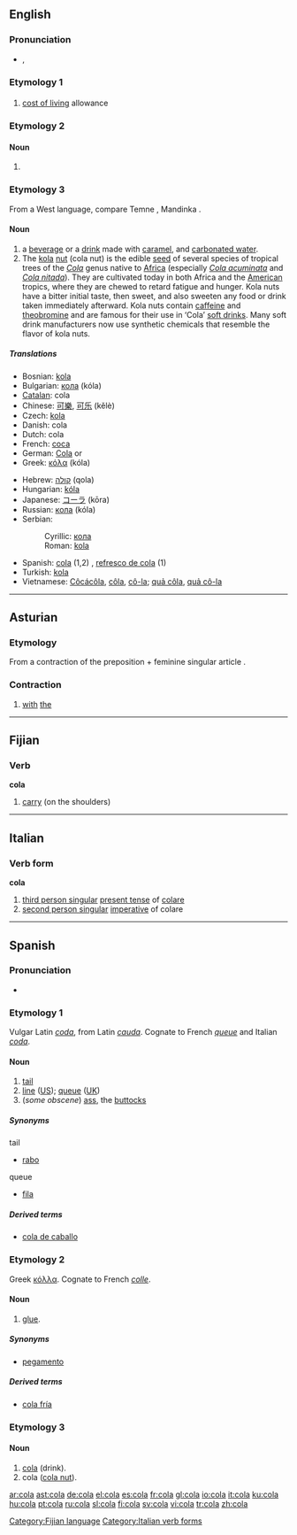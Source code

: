 ==English==

===Pronunciation===
* {{IPA|/ˈkolə/}}, {{SAMPA|/'ko-la/}}
*: {{rhymes|əʊlə}}

===Etymology 1===

===={{acronym}}====
{{infl|en|acronym}}

# [[cost of living]] allowance

===Etymology 2===

====Noun====
{{en-noun}}

# {{obsolete}} {{plural of|colon}}

===Etymology 3===
From a West {{African.}} language, compare Temne {{term|kola|lang=tem}}, Mandinka {{term|kola|lang=mnk}}.

====Noun====
{{en-noun}}

# a [[beverage]] or a [[drink#Noun|drink]] made with [[caramel]], and [[carbonated water]].
# The [[kola]] [[nut]] (cola nut) is the edible [[seed]] of several species of tropical trees of the ''[[Cola]]'' genus native to [[Africa]] (especially ''[[Cola acuminata]]'' and ''[[Cola nitada]]''). They are cultivated today in both Africa and the [[America|American]] tropics, where they are chewed to retard fatigue and hunger. Kola nuts have a bitter initial taste, then sweet, and also sweeten any food or drink taken immediately afterward. Kola nuts contain [[caffeine]] and [[theobromine]] and are famous for their use in ‘Cola’ [[soft drink]]s. Many soft drink manufacturers now use synthetic chemicals that resemble the flavor of kola nuts.

=====Translations=====
{{top}}
* Bosnian: [[kola]] {{f}}
* Bulgarian: [[кола]] (kóla) {{f}}
* [[Catalan]]: cola {{f}}
* Chinese: [[可樂]], [[可乐]] (kělè)
* Czech: [[kola]] {{f}}
* Danish: cola
* Dutch: cola {{m}}
* French: [[coca]] {{m}}
* German: [[Cola]] {{f}} or {{n}}
* Greek: [[κόλα]] (kóla)
{{mid}}
* Hebrew: [[קולה]] (qola) {{f}}
* Hungarian: [[kóla]]
* Japanese: [[コーラ]] (kōra)
* Russian: [[кола]] (kóla) {{f}}
* Serbian:
*: Cyrillic: [[кола]] {{f}}
*: Roman: [[kola]] {{f}}
* Spanish: [[cola#Spanish|cola]] (1,2) {{f}}, [[refresco de cola]] {{m}} (1)
* Turkish: [[kola]]
* Vietnamese: [[Côcácôla]], [[côla#Vietnamese|côla]], [[cô-la]]; [[quả côla]], [[quả cô-la]]
{{bottom}}

----

==Asturian==

===Etymology===
From a contraction of the preposition {{term|con||with|lang=ast}} + feminine singular article {{term|la||the|lang=ast}}.

===Contraction===
{{infl|ast|contraction|g=f|masculine|col|neuter|colo|masculine plural|colos|feminine plural|coles}}

# [[with]] [[the]]

----

==Fijian==

===Verb===
'''cola'''

# [[carry]] (on the shoulders)

[[Category:Fijian language]]

----

==Italian==

===Verb form===
'''cola'''

# [[third person singular]]  [[present tense]] of [[colare]]
# [[second person singular]] [[imperative]] of colare

[[Category:Italian verb forms]]

----

==Spanish==

===Pronunciation===
* {{IPA|/ˈkola/|lang=es}}

===Etymology 1===
Vulgar Latin ''[[coda]]'', from Latin ''[[cauda]]''. Cognate to French ''[[queue]]'' and Italian ''[[coda]]''.

====Noun====
{{es-noun-f}}

# [[tail]]
# [[line#Noun|line]] ([[w:American English|US]]); [[queue]] ([[w:British English|UK]])
# (''some obscene'') [[ass]], the [[buttock]]s

=====Synonyms=====
;tail
* [[rabo]]
;queue
* [[fila]] {{f}}

=====Derived terms=====
* [[cola de caballo]] {{f}}

===Etymology 2===
Greek [[κόλλα]]. Cognate to French ''[[colle]]''.

====Noun====
{{es-noun-f}}

# [[glue]].

=====Synonyms=====
* [[pegamento]]

=====Derived terms=====
* [[cola fría]]

===Etymology 3===

====Noun====
{{es-noun-f}}

# [[cola#English|cola]] (drink).
# cola ([[cola nut]]).



[[ar:cola]]
[[ast:cola]]
[[de:cola]]
[[el:cola]]
[[es:cola]]
[[fr:cola]]
[[gl:cola]]
[[io:cola]]
[[it:cola]]
[[ku:cola]]
[[hu:cola]]
[[pt:cola]]
[[ru:cola]]
[[sl:cola]]
[[fi:cola]]
[[sv:cola]]
[[vi:cola]]
[[tr:cola]]
[[zh:cola]]